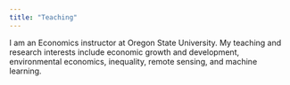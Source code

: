 ```yaml
---
title: "Teaching"
---
```


I am an Economics instructor at Oregon State University. My teaching and research interests include economic growth and development, environmental economics, inequality, remote sensing, and machine learning.
